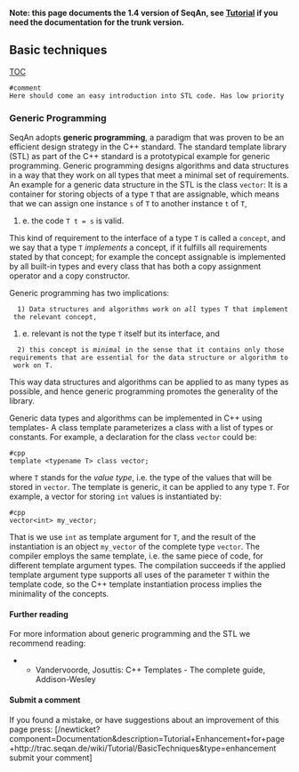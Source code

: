 
'''Note: this page documents the 1.4 version of SeqAn, see [[Tutorial]] if you need the documentation for the trunk version.'''
== Basic techniques ==
[[TOC]]

<pre>
#comment
Here should come an easy introduction into STL code. Has low priority
</pre>

=== Generic Programming   ===
SeqAn adopts '''generic programming''', a paradigm that was proven to be an efficient design strategy
in the C++ standard. The standard template library (STL)  as part of the C++ standard is a prototypical example
for generic programming. Generic programming designs algorithms and data structures in a way that they work on all types that meet a minimal set of requirements.
An example for a generic data structure in the STL is the class <tt>vector</tt>:
It is a container for storing objects of a type <tt>T</tt> that are assignable, 
which means that we can assign one instance <tt>s</tt> of <tt>T</tt> to another instance <tt>t</tt> of <tt>T</tt>, 
#e. the code <tt>T t = s</tt> is valid.

This kind of requirement to the interface of a type <tt>T</tt> is called a <tt>concept</tt>,
and we say that a type <tt>T</tt> ''implements'' a concept, if it fulfills all requirements stated by that concept;
for example the concept assignable is implemented by all built-in types and every class that has both a copy assignment operator and a copy constructor.

Generic programming has two implications: 
   1) Data structures and algorithms work on ''all'' types <tt>T</tt> that implement the relevant concept, 
#e. relevant is not the type <tt>T</tt> itself but its interface, and 
   2) this concept is ''minimal'' in the sense that it contains only those requirements that are essential for the data structure or algorithm to work on <tt>T</tt>.
This way data structures and algorithms can be applied to as many types as possible, and hence generic programming promotes the generality of the library.

Generic data types and algorithms can be implemented in C++ using templates-
A class template parameterizes a class with a list of types or constants. For example, a declaration for the class <tt>vector</tt> could be:

<pre>
#cpp
template <typename T> class vector;
</pre>

where <tt>T</tt> stands for the ''value type'', i.e. the type of the values that will be stored in <tt>vector</tt>.
The template is generic, it can be applied to any type <tt>T</tt>. For example, a vector for storing <tt>int</tt> values is instantiated by:

<pre>
#cpp
vector<int> my_vector;
</pre>

That is we use <tt>int</tt> as template argument for <tt>T</tt>,
and the result of the instantiation is an object <tt>my_vector</tt> of the complete type <tt>vector<int></tt>.
The compiler employs the same template, i.e. the same piece of code, for different template argument types.
The compilation succeeds if the applied template argument type supports all uses of the parameter <tt>T</tt> within the template code,
so the C++ template instantiation process implies the minimality of the concepts.


==== Further reading ====
For more information about generic programming and the STL we recommend reading:
**Vandervoorde, Josuttis: C++ Templates - The complete guide, Addison-Wesley

==== Submit a  comment ====
If you found a mistake, or have suggestions about an improvement of this page press:
[/newticket?component=Documentation&description=Tutorial+Enhancement+for+page+http://trac.seqan.de/wiki/Tutorial/BasicTechniques&type=enhancement submit your comment]




{{TracNotice|{{PAGENAME}}}}